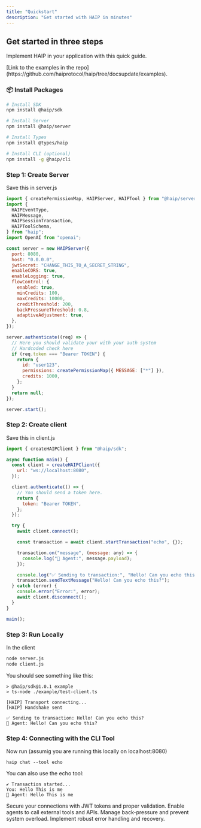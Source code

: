 ```yaml
---
title: "Quickstart"
description: "Get started with HAIP in minutes"
---
```


## Get started in three steps

Implement HAIP in your application with this quick guide.

<Note>
  [Link to the examples in the
  repo](https://github.com/haiprotocol/haip/tree/docsupdate/examples).
</Note>

### 📦 **Install Packages**

```bash
# Install SDK
npm install @haip/sdk

# Install Server
npm install @haip/server

# Install Types
npm install @types/haip

# Install CLI (optional)
npm install -g @haip/cli
```

### Step 1: Create Server

Save this in server.js

```javascript
import { createPermissionMap, HAIPServer, HAIPTool } from "@haip/server";
import {
  HAIPEventType,
  HAIPMessage,
  HAIPSessionTransaction,
  HAIPToolSchema,
} from "haip";
import OpenAI from "openai";

const server = new HAIPServer({
  port: 8080,
  host: "0.0.0.0",
  jwtSecret: "CHANGE_THIS_TO_A_SECRET_STRING",
  enableCORS: true,
  enableLogging: true,
  flowControl: {
    enabled: true,
    minCredits: 100,
    maxCredits: 10000,
    creditThreshold: 200,
    backPressureThreshold: 0.8,
    adaptiveAdjustment: true,
  },
});

server.authenticate((req) => {
  // Here you should validate your with your auth system
  // Hardcoded check here
  if (req.token === "Bearer TOKEN") {
    return {
      id: "user123",
      permissions: createPermissionMap({ MESSAGE: ["*"] }),
      credits: 1000,
    };
  }
  return null;
});

server.start();
```

### Step 2: Create client

Save this in client.js

```javascript
import { createHAIPClient } from "@haip/sdk";

async function main() {
  const client = createHAIPClient({
    url: "ws://localhost:8080",
  });

  client.authenticate(() => {
    // You should send a token here.
    return {
      token: "Bearer TOKEN",
    };
  });

  try {
    await client.connect();

    const transaction = await client.startTransaction("echo", {});

    transaction.on("message", (message: any) => {
      console.log("🤖 Agent:", message.payload);
    });

    console.log("✅ Sending to transaction:", "Hello! Can you echo this?");
    transaction.sendTextMessage("Hello! Can you echo this?");
  } catch (error) {
    console.error("Error:", error);
    await client.disconnect();
  }
}

main();
```

### Step 3: Run Locally

In the client

```bash
node server.js
node client.js
```

You should see something like this:

```
> @haip/sdk@1.0.1 example
> ts-node ./example/test-client.ts

[HAIP] Transport connecting...
[HAIP] Handshake sent

✅ Sending to transaction: Hello! Can you echo this?
🤖 Agent: Hello! Can you echo this?

```

### Step 4: Connecting with the CLI Tool

Now run (assumig you are running this locally on localhost:8080)

```
haip chat --tool echo
```

You can also use the echo tool:

```
✔ Transaction started...
You: Hello This is me
🤖 Agent: Hello This is me
```

<CardGroup cols={2}>
  <Card title="Authentication" icon="shield" href="/essentials/authentication">
    Secure your connections with JWT tokens and proper validation.
  </Card>
  <Card title="Tool Integration" icon="wrench" href="/essentials/tools">
    Enable agents to call external tools and APIs.
  </Card>
  <Card title="Flow Control" icon="sliders" href="/essentials/flow-control">
    Manage back-pressure and prevent system overload.
  </Card>
  <Card
    title="Error Handling"
    icon="exclamation"
    href="/essentials/error-handling"
  >
    Implement robust error handling and recovery.
  </Card>
</CardGroup>
